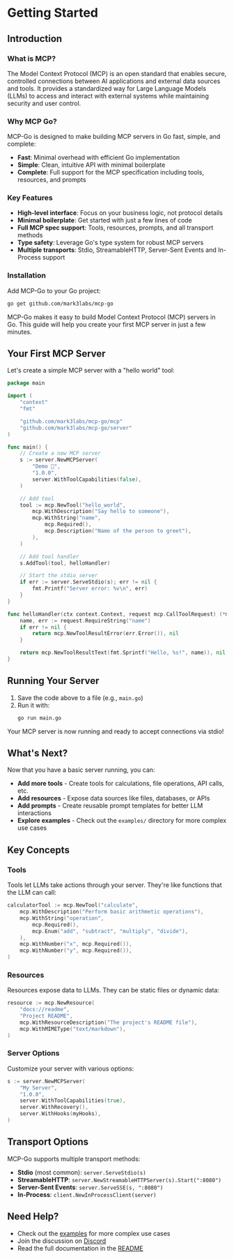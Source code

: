 # Getting Started

## Introduction

### What is MCP?

The Model Context Protocol (MCP) is an open standard that enables secure, controlled connections between AI applications and external data sources and tools. It provides a standardized way for Large Language Models (LLMs) to access and interact with external systems while maintaining security and user control.

### Why MCP Go?

MCP-Go is designed to make building MCP servers in Go fast, simple, and complete:

- **Fast**: Minimal overhead with efficient Go implementation
- **Simple**: Clean, intuitive API with minimal boilerplate
- **Complete**: Full support for the MCP specification including tools, resources, and prompts

### Key Features

- **High-level interface**: Focus on your business logic, not protocol details
- **Minimal boilerplate**: Get started with just a few lines of code
- **Full MCP spec support**: Tools, resources, prompts, and all transport methods
- **Type safety**: Leverage Go's type system for robust MCP servers
- **Multiple transports**: Stdio, StreamableHTTP, Server-Sent Events and In-Process support

### Installation

Add MCP-Go to your Go project:

```bash
go get github.com/mark3labs/mcp-go
```

MCP-Go makes it easy to build Model Context Protocol (MCP) servers in Go. This guide will help you create your first MCP server in just a few minutes.

## Your First MCP Server

Let's create a simple MCP server with a "hello world" tool:

```go
package main

import (
    "context"
    "fmt"

    "github.com/mark3labs/mcp-go/mcp"
    "github.com/mark3labs/mcp-go/server"
)

func main() {
    // Create a new MCP server
    s := server.NewMCPServer(
        "Demo 🚀",
        "1.0.0",
        server.WithToolCapabilities(false),
    )

    // Add tool
    tool := mcp.NewTool("hello_world",
        mcp.WithDescription("Say hello to someone"),
        mcp.WithString("name",
            mcp.Required(),
            mcp.Description("Name of the person to greet"),
        ),
    )

    // Add tool handler
    s.AddTool(tool, helloHandler)

    // Start the stdio server
    if err := server.ServeStdio(s); err != nil {
        fmt.Printf("Server error: %v\n", err)
    }
}

func helloHandler(ctx context.Context, request mcp.CallToolRequest) (*mcp.CallToolResult, error) {
    name, err := request.RequireString("name")
    if err != nil {
        return mcp.NewToolResultError(err.Error()), nil
    }

    return mcp.NewToolResultText(fmt.Sprintf("Hello, %s!", name)), nil
}
```

## Running Your Server

1. Save the code above to a file (e.g., `main.go`)
2. Run it with:
   ```bash
   go run main.go
   ```

Your MCP server is now running and ready to accept connections via stdio!

## What's Next?

Now that you have a basic server running, you can:

- **Add more tools** - Create tools for calculations, file operations, API calls, etc.
- **Add resources** - Expose data sources like files, databases, or APIs
- **Add prompts** - Create reusable prompt templates for better LLM interactions
- **Explore examples** - Check out the `examples/` directory for more complex use cases

## Key Concepts

### Tools
Tools let LLMs take actions through your server. They're like functions that the LLM can call:

```go
calculatorTool := mcp.NewTool("calculate",
    mcp.WithDescription("Perform basic arithmetic operations"),
    mcp.WithString("operation",
        mcp.Required(),
        mcp.Enum("add", "subtract", "multiply", "divide"),
    ),
    mcp.WithNumber("x", mcp.Required()),
    mcp.WithNumber("y", mcp.Required()),
)
```

### Resources
Resources expose data to LLMs. They can be static files or dynamic data:

```go
resource := mcp.NewResource(
    "docs://readme",
    "Project README",
    mcp.WithResourceDescription("The project's README file"),
    mcp.WithMIMEType("text/markdown"),
)
```

### Server Options
Customize your server with various options:

```go
s := server.NewMCPServer(
    "My Server",
    "1.0.0",
    server.WithToolCapabilities(true),
    server.WithRecovery(),
    server.WithHooks(myHooks),
)
```

## Transport Options

MCP-Go supports multiple transport methods:

- **Stdio** (most common): `server.ServeStdio(s)`
- **StreamableHTTP**: `server.NewStreamableHTTPServer(s).Start(":8080")`
- **Server-Sent Events**: `server.ServeSSE(s, ":8080")`
- **In-Process**: `client.NewInProcessClient(server)`

## Need Help?

- Check out the [examples](https://github.com/mark3labs/mcp-go/tree/main/examples) for more complex use cases
- Join the discussion on [Discord](https://discord.gg/RqSS2NQVsY)
- Read the full documentation in the [README](https://github.com/mark3labs/mcp-go/blob/main/README.md)
